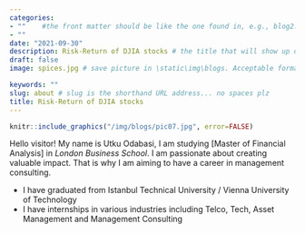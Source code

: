 ```yaml
---
categories:  
- ""    #the front matter should be like the one found in, e.g., blog2.md. It cannot be like the normal Rmd we used
- ""
date: "2021-09-30"
description: Risk-Return of DJIA stocks # the title that will show up once someone gets to this page
draft: false
image: spices.jpg # save picture in \static\img\blogs. Acceptable formats= jpg, jpeg, or png . Your iPhone pics wont work

keywords: ""
slug: about # slug is the shorthand URL address... no spaces plz
title: Risk-Return of DJIA stocks
---
```

  
```r
knitr::include_graphics("/img/blogs/pic07.jpg", error=FALSE) 
```





Hello visitor! My name is Utku Odabasi, I am studying [Master of Financial Analysis] in *London Business School*. I am passionate about creating valuable impact. That is why I am aiming to have a career in management consulting.

* I have graduated from Istanbul Technical University / Vienna University of Technology
* I have internships in various industries including Telco, Tech, Asset Management and Management Consulting